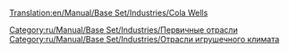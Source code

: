 [[Translation:en/Manual/Base Set/Industries/Cola Wells]]

{{ru/Manual/Base Set/Industries/Промышленность| Изображение=en/Manual/Base Set/Industries/ColaWells.png
| имя=Колодцы колы
| Климат=[[ru/Manual/Климат | Игрушечный]]
| Принимает=ничего
| Производит=[[ru/Manual/Base Set/Cargos/Кола | Кола]]
| Примечания= Не представлен в других [[ru/Manual/Климат | климатах]].
}}

{{ru/Manual/Base Set/Industries/Navbox Промышленность}}

[[Category:ru/Manual/Base Set/Industries/Первичные отрасли]]
[[Category:ru/Manual/Base Set/Industries/Отрасли игрушечного климата]]
